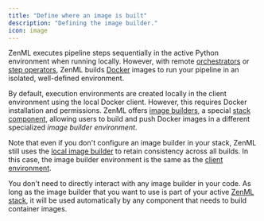 ```yaml
---
title: "Define where an image is built"
description: "Defining the image builder."
icon: image
---
```


ZenML executes pipeline steps sequentially in the active Python environment when running locally. However, with remote [orchestrators](latest/stack-components/orchestrators) or [step operators](latest/stack-components/step-operators), ZenML builds [Docker](https://www.docker.com/) images to run your pipeline in an isolated, well-defined environment.

By default, execution environments are created locally in the client environment using the local Docker client. However, this requires Docker installation and permissions. ZenML offers [image builders](latest/stack-components/image-builders), a special [stack component](latest/stack-components/component-guide), allowing users to build and push Docker images in a different specialized _image builder environment_.

Note that even if you don't configure an image builder in your stack, ZenML still uses the [local image builder](latest/stack-components/image-builders/local) to retain consistency across all builds. In this case, the image builder environment is the same as the [client environment](latest/usage/project-setup/configure-python-environments#client-environment-or-the-runner-environment).

You don't need to directly interact with any image builder in your code. As long as the image builder that you want to use is part of your active [ZenML stack](latest/user-guide/guides/production-guide/understand-stacks), it will be used automatically by any component that needs to build container images.
